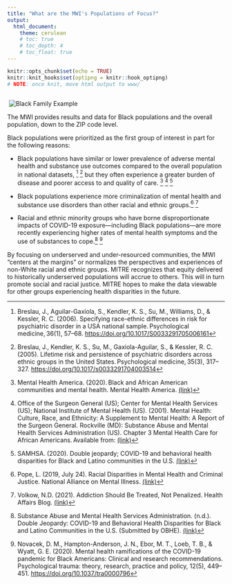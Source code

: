 ```yaml
---
title: "What are the MWI's Populations of Focus?"
output: 
  html_document:
    theme: cerulean
    # toc: true
    # toc_depth: 4
    # toc_float: true
---
```


```r
knitr::opts_chunk$set(echo = TRUE)
knitr::knit_hooks$set(optipng = knitr::hook_optipng)
# NOTE: once knit, move html output to www/
```

::: {style="float:right;position: relative; top: 0px; width: 500px"}
![Black Family Example](supporting_images/black_family_ex.png)\
:::

The MWI provides results and data for Black populations and the overall population, down to the ZIP code level.

Black populations were prioritized as the first group of interest in part for the following reasons:

-   Black populations have similar or lower prevalence of adverse mental health and substance use outcomes compared to the overall population in national datasets, [^1] [^2] but they often experience a greater burden of disease and poorer access to and quality of care. [^3] [^4] [^5]

-   Black populations experience more criminalization of mental health and substance use disorders than other racial and ethnic groups.[^6] [^7]

-   Racial and ethnic minority groups who have borne disproportionate impacts of COVID-19 exposure---including Black populations---are more recently experiencing higher rates of mental health symptoms and the use of substances to cope.[^8] [^9]

[^1]: Breslau, J., Aguilar-Gaxiola, S., Kendler, K. S., Su, M., Williams, D., & Kessler, R. C. (2006). Specifying race-ethnic differences in risk for psychiatric disorder in a USA national sample. Psychological medicine, 36(1), 57--68. <a href = 'https://doi.org/10.1017/S0033291705006161' target = "_blank">https://doi.org/10.1017/S0033291705006161</a>

[^2]: Breslau, J., Kendler, K. S., Su, M., Gaxiola-Aguilar, S., & Kessler, R. C. (2005). Lifetime risk and persistence of psychiatric disorders across ethnic groups in the United States. Psychological medicine, 35(3), 317--327. <a href = 'https://doi.org/10.1017/s0033291704003514' target = "_blank">https://doi.org/10.1017/s0033291704003514</a>

[^3]: Mental Health America. (2020). Black and African American communities and mental health. Mental Health America. <a href = 'https://www.mhanational.org/issues/black-and-african-american-communities-and-mental-health' target = "_blank">(link)</a>

[^4]: Office of the Surgeon General (US); Center for Mental Health Services (US); National Institute of Mental Health (US). (2001). Mental Health: Culture, Race, and Ethnicity: A Supplement to Mental Health: A Report of the Surgeon General. Rockville (MD): Substance Abuse and Mental Health Services Administration (US). Chapter 3 Mental Health Care for African Americans. Available from: <a href = 'https://www.ncbi.nlm.nih.gov/books/NBK44251/' target = "_blank">(link)</a>

[^5]: SAMHSA. (2020). Double jeopardy; COVID-19 and behavioral health disparities for Black and Latino communities in the U.S. <a href = 'https://www.samhsa.gov/sites/default/files/covid19-behavioral-health-disparities-black-latino-communities.pdf' target = "_blank">(link)</a>

[^6]: Pope, L. (2019, July 24). Racial Disparities in Mental Health and Criminal Justice. National Alliance on Mental Illness. <a href = 'https://www.nami.org/Blogs/NAMI-Blog/July-2019/Racial-Disparities-in-Mental-Health-and-Criminal-Justice' target = "_blank">(link)</a>

[^7]: Volkow, N.D. (2021). Addiction Should Be Treated, Not Penalized. Health Affairs Blog. <a href = 'https://www.healthaffairs.org/do/10.1377/hblog20210421.168499/full' target = "_blank">(link)</a>

[^8]: Substance Abuse and Mental Health Services Administration. (n.d.). Double Jeopardy: COVID-19 and Behavioral Health Disparities for Black and Latino Communities in the U.S. (Submitted by OBHE). <a href = 'https://www.samhsa.gov/sites/default/files/covid19-behavioral-health-disparities-black-latino-communities.pdf' target = "_blank">(link)</a>

[^9]: Novacek, D. M., Hampton-Anderson, J. N., Ebor, M. T., Loeb, T. B., & Wyatt, G. E. (2020). Mental health ramifications of the COVID-19 pandemic for Black Americans: Clinical and research recommendations. Psychological trauma: theory, research, practice and policy, 12(5), 449--451. <a href = 'https://doi.org/10.1037/tra0000796' target = "_blank">https://doi.org/10.1037/tra0000796</a>

By focusing on underserved and under-resourced communities, the MWI "centers at the margins" or normalizes the perspectives and experiences of non-White racial and ethnic groups. MITRE recognizes that equity delivered to historically underserved populations will accrue to others. This will in turn promote social and racial justice. MITRE hopes to make the data viewable for other groups experiencing health disparities in the future.
